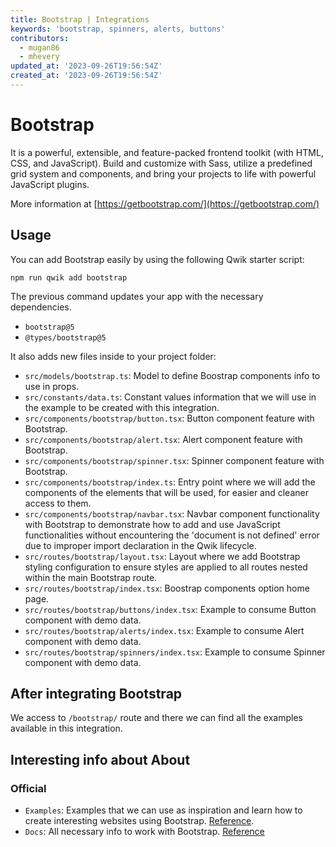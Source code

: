 ```yaml
---
title: Bootstrap | Integrations
keywords: 'bootstrap, spinners, alerts, buttons'
contributors:
  - mugan86
  - mhevery
updated_at: '2023-09-26T19:56:54Z'
created_at: '2023-09-26T19:56:54Z'
---
```


# Bootstrap

It is a powerful, extensible, and feature-packed frontend toolkit (with HTML, CSS, and JavaScript). Build and customize with Sass, utilize a predefined grid system and components, and bring your projects to life with powerful JavaScript plugins.

More information at [https://getbootstrap.com/](https://getbootstrap.com/)

## Usage

You can add Bootstrap easily by using the following Qwik starter script:

```shell
npm run qwik add bootstrap
```

The previous command updates your app with the necessary dependencies.

- `bootstrap@5`
- `@types/bootstrap@5`

It also adds new files inside to your project folder:

- `src/models/bootstrap.ts`: Model to define Boostrap components info to use in props.
- `src/constants/data.ts`: Constant values information that we will use in the example to be created with this integration.
- `src/components/bootstrap/button.tsx`: Button component feature with Bootstrap.
- `src/components/bootstrap/alert.tsx`: Alert component feature with Bootstrap.
- `src/components/bootstrap/spinner.tsx`: Spinner component feature with Bootstrap.
- `src/components/bootstrap/index.ts`: Entry point where we will add the components of the elements that will be used, for easier and cleaner access to them.
- `src/components/bootstrap/navbar.tsx`: Navbar component functionality with Bootstrap to demonstrate how to add and use JavaScript functionalities without encountering the 'document is not defined' error due to improper import declaration in the Qwik lifecycle.
- `src/routes/bootstrap/layout.tsx`: Layout where we add Bootstrap styling configuration to ensure styles are applied to all routes nested within the main Bootstrap route.
- `src/routes/bootstrap/index.tsx`: Boostrap components option home page.
- `src/routes/bootstrap/buttons/index.tsx`: Example to consume Button component with demo data.
- `src/routes/bootstrap/alerts/index.tsx`: Example to consume Alert component with demo data.
- `src/routes/bootstrap/spinners/index.tsx`: Example to consume Spinner component with demo data.

## After integrating Bootstrap

We access to `/bootstrap/` route and there we can find all the examples available in this integration.

## Interesting info about About

### Official

- `Examples`: Examples that we can use as inspiration and learn how to create interesting websites using Bootstrap. [Reference](https://getbootstrap.com/docs/5.3/examples/).
- `Docs`: All necessary info to work with Bootstrap. [Reference](https://getbootstrap.com/docs/5.3/getting-started/introduction/)
